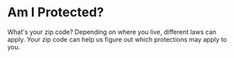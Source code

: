 
# Am I Protected?

What's your zip code? Depending on where you live, different laws can apply. Your zip code can help us figure out which protections may apply to you.

<Zip /><p></p>
<FlowSelector errText="Please enter a valid California ZIP code" btnText="Look up!" />
